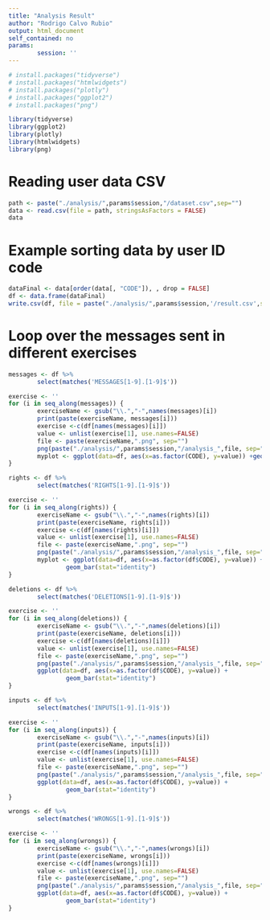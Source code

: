 ```yaml
---
title: "Analysis Result"
author: "Rodrigo Calvo Rubio"
output: html_document
self_contained: no
params:
        session: ''
---
```

```r
# install.packages("tidyverse")
# install.packages("htmlwidgets")
# install.packages("plotly")
# install.packages("ggplot2")
# install.packages("png")
```
```r
library(tidyverse)
library(ggplot2)
library(plotly)
library(htmlwidgets)
library(png)
```
# Reading user data CSV
```r
path <- paste("./analysis/",params$session,"/dataset.csv",sep="")
data <- read.csv(file = path, stringsAsFactors = FALSE)
data 
```
# Example sorting data by user ID code
```r
dataFinal <- data[order(data[, "CODE"]), , drop = FALSE]
df <- data.frame(dataFinal)
write.csv(df, file = paste("./analysis/",params$session,'/result.csv',sep=""))
```
# Loop over the messages sent in different exercises
```r
messages <- df %>%
        select(matches('MESSAGES[1-9].[1-9]$'))

exercise <- ''
for (i in seq_along(messages)) {
        exerciseName <- gsub("\\.","-",names(messages)[i])
        print(paste(exerciseName, messages[i]))
        exercise <-c(df[names(messages)[i]])
        value <- unlist(exercise[1], use.names=FALSE)
        file <- paste(exerciseName,".png", sep="")
        png(paste("./analysis/",params$session,"/analysis_",file, sep=""))
        myplot <- ggplot(data=df, aes(x=as.factor(CODE), y=value)) +geom_bar(stat="identity")
}
```
```r
rights <- df %>%
        select(matches('RIGHTS[1-9].[1-9]$'))

exercise <- ''
for (i in seq_along(rights)) {
        exerciseName <- gsub("\\.","-",names(rights)[i])
        print(paste(exerciseName, rights[i]))
        exercise <-c(df[names(rights)[i]])
        value <- unlist(exercise[1], use.names=FALSE)
        file <- paste(exerciseName,".png", sep="")
        png(paste("./analysis/",params$session,"/analysis_",file, sep=""))
        myplot <- ggplot(data=df, aes(x=as.factor(df$CODE), y=value)) +
                geom_bar(stat="identity")
}
```
```r
deletions <- df %>%
        select(matches('DELETIONS[1-9].[1-9]$'))

exercise <- ''
for (i in seq_along(deletions)) {
        exerciseName <- gsub("\\.","-",names(deletions)[i])
        print(paste(exerciseName, deletions[i]))
        exercise <-c(df[names(deletions)[i]])
        value <- unlist(exercise[1], use.names=FALSE)
        file <- paste(exerciseName,".png", sep="")
        png(paste("./analysis/",params$session,"/analysis_",file, sep=""))
        ggplot(data=df, aes(x=as.factor(df$CODE), y=value)) +
                geom_bar(stat="identity")
}
```
```r
inputs <- df %>%
        select(matches('INPUTS[1-9].[1-9]$'))

exercise <- ''
for (i in seq_along(inputs)) {
        exerciseName <- gsub("\\.","-",names(inputs)[i])
        print(paste(exerciseName, inputs[i]))
        exercise <-c(df[names(inputs)[i]])
        value <- unlist(exercise[1], use.names=FALSE)
        file <- paste(exerciseName,".png", sep="")
        png(paste("./analysis/",params$session,"/analysis_",file, sep=""))
        ggplot(data=df, aes(x=as.factor(df$CODE), y=value)) +
                geom_bar(stat="identity")
}
```
```r
wrongs <- df %>%
        select(matches('WRONGS[1-9].[1-9]$'))

exercise <- ''
for (i in seq_along(wrongs)) {
        exerciseName <- gsub("\\.","-",names(wrongs)[i])
        print(paste(exerciseName, wrongs[i]))
        exercise <-c(df[names(wrongs)[i]])
        value <- unlist(exercise[1], use.names=FALSE)
        file <- paste(exerciseName,".png", sep="")
        png(paste("./analysis/",params$session,"/analysis_",file, sep=""))
        ggplot(data=df, aes(x=as.factor(df$CODE), y=value)) +
                geom_bar(stat="identity")
}
```
